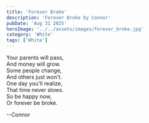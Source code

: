 ```yaml
---
title: 'Forever Broke'
description: 'Forever Broke by Connor'
pubDate: 'Aug 31 2025'
heroImage: '../../assets/images/forever_broke.jpg'
category: 'White'
tags: ['White']
---
```


Your parents will pass,  
And money will grow.  
Some people change,  
And others just won't.  
One day you'll realize,  
That time never slows.  
So be happy now,  
Or forever be broke.

--Connor
